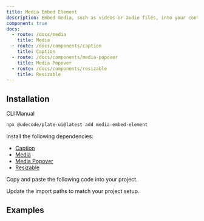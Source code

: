 ```yaml
---
title: Media Embed Element
description: Embed media, such as videos or audio files, into your content.
component: true
docs:
  - route: /docs/media
    title: Media
  - route: /docs/components/caption
    title: Caption
  - route: /docs/components/media-popover
    title: Media Popover
  - route: /docs/components/resizable
    title: Resizable
---
```


## Installation

<Tabs defaultValue="cli">

<TabsList>
<TabsTrigger value="cli">CLI</TabsTrigger>
<TabsTrigger value="manual">Manual</TabsTrigger>
</TabsList>
<TabsContent value="cli">

```bash
npx @udecode/plate-ui@latest add media-embed-element
```

</TabsContent>

<TabsContent value="manual">

<Steps>

<Step>

Install the following dependencies:

- [Caption](/docs/components/caption)
- [Media](/docs/media)
- [Media Popover](/docs/components/media-popover)
- [Resizable](/docs/components/resizable)

</Step>

<Step>

Copy and paste the following code into your project.

</Step>

<ComponentSource name="media-embed-element" />
<Step>

Update the import paths to match your project setup.

</Step>

</Steps>

</TabsContent>

</Tabs>

## Examples

<ComponentPreview name="playground-demo" id="media" />

<ComponentSource src="../../templates/plate-playground-template/src/components/plate-editor.tsx" />
